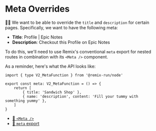 # Meta Overrides

👨‍💼 We want to be able to override the `title` and `description` for certain
pages. Specifically, we want <LinkToApp to="/users/kody" /> to have the
following meta:

- **Title**: Profile | Epic Notes
- **Description**: Checkout this Profile on Epic Notes

To do this, we'll need to use
Remix's conventional `meta` export for nested routes in combination with its
`<Meta />` component.

As a reminder, here's what the API looks like:

```tsx filename=app/routes/sandwiches.tsx
import { type V2_MetaFunction } from '@remix-run/node'

export const meta: V2_MetaFunction = () => {
	return [
		{ title: 'Sandwich Shop' },
		{ name: 'description', content: 'Fill your tummy with something yummy' },
	]
}
```

- [📜 `<Meta />`](https://remix.run/docs/en/main/components/meta)
- [📜 `meta` export](https://remix.run/docs/en/main/route/meta-v2)
